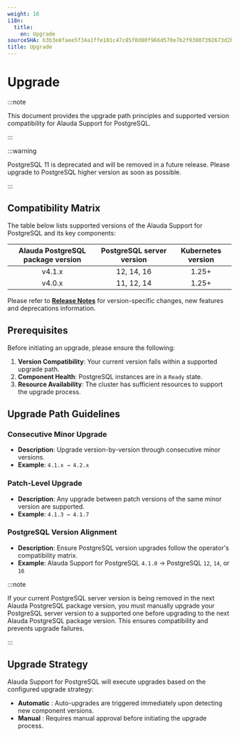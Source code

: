 ```yaml
---
weight: 16
i18n:
  title:
    en: Upgrade
sourceSHA: b3b3e8faee5f34a1ffe101c47c85f0d80f966d570e7b2f93807392673d2b1db7
title: Upgrade
---
```


# Upgrade

:::note

This document provides the upgrade path principles and supported version compatibility for Alauda Support for PostgreSQL.

:::

:::warning

PostgreSQL 11 is deprecated and will be removed in a future release. Please upgrade to PostgreSQL higher version as soon as possible.

:::

## Compatibility Matrix

The table below lists supported versions of the Alauda Support for PostgreSQL and its key components:

| Alauda PostgreSQL package version |  PostgreSQL server version  | Kubernetes version  |
|:-------------------------:|:-----------------------------------:|:-------------------:|
| v4.1.x                    | 12, 14, 16                          | 1.25+               |
| v4.0.x                    | 11, 12, 14                          | 1.25+               |


Please refer to **[Release Notes](./release_notes.mdx)** for version-specific changes, new features and deprecations information.

## Prerequisites

Before initiating an upgrade, please ensure the following:

1. **Version Compatibility**: Your current version falls within a supported upgrade path.
2. **Component Health**: PostgreSQL instances are in a `Ready` state.
3. **Resource Availability**: The cluster has sufficient resources to support the upgrade process.

## Upgrade Path Guidelines

### Consecutive Minor Upgrade
- **Description**: Upgrade version-by-version through consecutive minor versions.
- **Example**: `4.1.x → 4.2.x`

### Patch-Level Upgrade
- **Description**: Any upgrade between patch versions of the same minor version are supported.
- **Example**: `4.1.3 → 4.1.7`

### PostgreSQL Version Alignment
- **Description**: Ensure PostgreSQL version upgrades follow the operator's compatibility matrix.
- **Example**: Alauda Support for PostgreSQL `4.1.0` → PostgreSQL `12`, `14`, or `16`

:::note

If your current PostgreSQL server version is being removed in the next Alauda PostgreSQL package version, you must manually upgrade your PostgreSQL server version to a supported one before upgrading to the next Alauda PostgreSQL package version. This ensures compatibility and prevents upgrade failures.

:::

## Upgrade Strategy

Alauda Support for PostgreSQL will execute upgrades based on the configured upgrade strategy:
- **Automatic** : Auto-upgrades are triggered immediately upon detecting new component versions.
- **Manual** : Requires manual approval before initiating the upgrade process.

